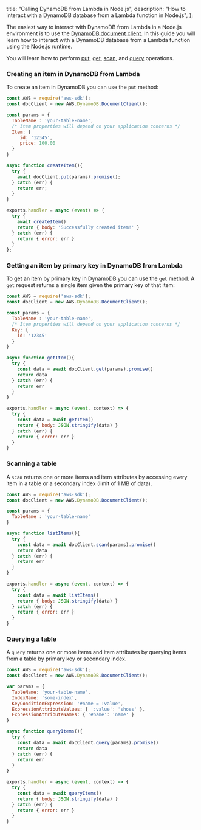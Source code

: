  title: "Calling DynamoDB from Lambda in Node.js",
  description: "How to interact with a DynamoDB database from a Lambda function in Node.js",
};

The easiest way to interact with DynamoDB from Lambda in a Node.js environment is to use the [DynamoDB document client](https://docs.aws.amazon.com/AWSJavaScriptSDK/latest/AWS/DynamoDB/DocumentClient.html). In this guide you will learn how to interact with a DynamoDB database from a Lambda function using the Node.js runtime.

You will learn how to perform [put](https://docs.aws.amazon.com/AWSJavaScriptSDK/latest/AWS/DynamoDB/DocumentClient.html#put-property), [get](https://docs.aws.amazon.com/AWSJavaScriptSDK/latest/AWS/DynamoDB/DocumentClient.html#get-property), [scan](https://docs.aws.amazon.com/AWSJavaScriptSDK/latest/AWS/DynamoDB/DocumentClient.html#scan-property), and [query](https://docs.aws.amazon.com/AWSJavaScriptSDK/latest/AWS/DynamoDB/DocumentClient.html#query-property) operations.

### Creating an item in DynamoDB from Lambda

To create an item in DynamoDB you can use the `put` method:

```js
const AWS = require('aws-sdk');
const docClient = new AWS.DynamoDB.DocumentClient();

const params = {
  TableName : 'your-table-name',
  /* Item properties will depend on your application concerns */
  Item: {
     id: '12345',
     price: 100.00
  }
}

async function createItem(){
  try {
    await docClient.put(params).promise();
  } catch (err) {
    return err;
  }
}

exports.handler = async (event) => {
  try {
    await createItem()
    return { body: 'Successfully created item!' }
  } catch (err) {
    return { error: err }
  }
};
```

### Getting an item by primary key in DynamoDB from Lambda

To get an item by primary key in DynamoDB you can use the `get` method. A `get` request returns a single item given the primary key of that item:

```js
const AWS = require('aws-sdk');
const docClient = new AWS.DynamoDB.DocumentClient();

const params = {
  TableName : 'your-table-name',
  /* Item properties will depend on your application concerns */
  Key: {
    id: '12345'
  }
}

async function getItem(){
  try {
    const data = await docClient.get(params).promise()
    return data
  } catch (err) {
    return err
  }
}

exports.handler = async (event, context) => {
  try {
    const data = await getItem()
    return { body: JSON.stringify(data) }
  } catch (err) {
    return { error: err }
  }
}
```

### Scanning a table

A `scan` returns one or more items and item attributes by accessing every item in a table or a secondary index (limit of 1 MB of data).

```js
const AWS = require('aws-sdk');
const docClient = new AWS.DynamoDB.DocumentClient();

const params = {
  TableName : 'your-table-name'
}

async function listItems(){
  try {
    const data = await docClient.scan(params).promise()
    return data
  } catch (err) {
    return err
  }
}

exports.handler = async (event, context) => {
  try {
    const data = await listItems()
    return { body: JSON.stringify(data) }
  } catch (err) {
    return { error: err }
  }
}
```

### Querying a table

A `query` returns one or more items and item attributes by querying items from a table by primary key or secondary index.

```js
const AWS = require('aws-sdk');
const docClient = new AWS.DynamoDB.DocumentClient();

var params = {
  TableName: 'your-table-name',
  IndexName: 'some-index',
  KeyConditionExpression: '#name = :value',
  ExpressionAttributeValues: { ':value': 'shoes' },
  ExpressionAttributeNames: { '#name': 'name' }
}

async function queryItems(){
  try {
    const data = await docClient.query(params).promise()
    return data
  } catch (err) {
    return err
  }
}

exports.handler = async (event, context) => {
  try {
    const data = await queryItems()
    return { body: JSON.stringify(data) }
  } catch (err) {
    return { error: err }
  }
}
```
